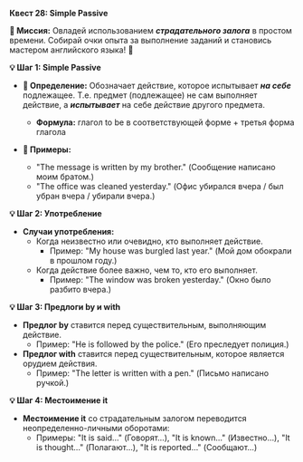 
**Квест 28: Simple Passive**

**🎯 Миссия:**
Овладей использованием ***страдательного залога*** в простом времени. Собирай очки опыта за выполнение заданий и становись мастером английского языка! 🌟

**💡 Шаг 1: Simple Passive**
- **📜 Определение:** Обозначает действие, которое испытывает ***на себе*** подлежащее. Т.е. предмет (подлежащее) не сам выполняет действие, а ***испытывает*** на себе действие другого предмета.
    - **Формула:** глагол <Highlight>to be</Highlight> в соответствующей форме + третья форма глагола

- **📝 Примеры:**
    - <Highlight>"The message is written by my brother."</Highlight> <Highlight>(Сообщение написано моим братом.)</Highlight>
    - <Highlight>"The office was cleaned yesterday."</Highlight> <Highlight>(Офис убирался вчера / был убран вчера / убирали вчера.)</Highlight>

**💡 Шаг 2: Употребление**
- **Случаи употребления:**
    - Когда <Highlight>неизвестно или очевидно,</Highlight> кто выполняет действие.
        - Пример: <Highlight>"My house was burgled last year."</Highlight> <Highlight>(Мой дом обокрали в прошлом году.)</Highlight>
    - Когда действие <Highlight>более важно,</Highlight> чем то, кто его выполняет.
        - Пример: <Highlight>"The window was broken yesterday."</Highlight> <Highlight>(Окно было разбито вчера.)</Highlight>

**💡 Шаг 3: Предлоги by и with**
- **Предлог by** ставится перед существительным, <Highlight>выполняющим</Highlight> действие.
    - Пример: <Highlight>"He is followed by the police."</Highlight> <Highlight>(Его преследует полиция.)</Highlight>
- **Предлог with** ставится перед существительным, которое <Highlight>является</Highlight> орудием действия.
    - Пример: <Highlight>"The letter is written with a pen."</Highlight> <Highlight>(Письмо написано ручкой.)</Highlight>

**💡 Шаг 4: Местоимение it**
- **Местоимение it** со страдательным залогом переводится <Highlight>неопределенно-личными оборотами:</Highlight>
    - Примеры: <Highlight>"It is said…" (Говорят…),</Highlight> <Highlight>"It is known…" (Известно…),</Highlight> <Highlight>"It is thought…" (Полагают…),</Highlight> <Highlight>"It is reported…" (Сообщают…)</Highlight>

